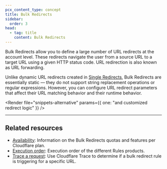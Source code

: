 ```yaml
---
pcx_content_type: concept
title: Bulk Redirects
sidebar:
  order: 3
head:
  - tag: title
    content: Bulk Redirects
---
```



Bulk Redirects allow you to define a large number of URL redirects at the account level. These redirects navigate the user from a source URL to a target URL using a given HTTP status code. URL redirection is also known as URL forwarding.

Unlike dynamic URL redirects created in [Single Redirects](/rules/url-forwarding/single-redirects/), Bulk Redirects are essentially static — they do not support string replacement operations or regular expressions. However, you can configure URL redirect parameters that affect their URL matching behavior and their runtime behavior.

<Render
	file="snippets-alternative"
	params={{ one: "and customized redirect logic" }}
/>

---

## Related resources

- [Availability](/rules/url-forwarding/#availability): Information on the Bulk Redirects quotas and features per Cloudflare plan.
- [Execution order](/rules/url-forwarding/#execution-order): Execution order of the different Rules products.
- [Trace a request](/fundamentals/security/trace-request/): Use Cloudflare Trace to determine if a bulk redirect rule is triggering for a specific URL.
